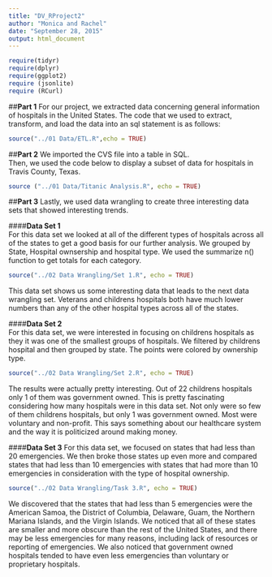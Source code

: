 ```yaml
---
title: "DV_RProject2"
author: "Monica and Rachel"
date: "September 28, 2015"
output: html_document
---  
```


```r
require(tidyr)
require(dplyr)
require(ggplot2)
require (jsonlite)
require (RCurl)
```  

##**Part 1**
For our project, we extracted data concerning general information of hospitals in the United States. 
The code that we used to extract, transform, and load the data into an sql statement is as follows: 
```r
source("../01 Data/ETL.R",echo = TRUE)
```
##**Part 2**
We imported the CVS file into a table in SQL.  
Then, we used the code below to display a subset of data for hospitals in Travis County, Texas. 
```r
source ("../01 Data/Titanic Analysis.R", echo = TRUE)
```
##**Part 3**
Lastly, we used data wrangling to create three interesting data sets that showed interesting trends. 
  
####**Data Set 1**  
For this data set we looked at all of the different types of hospitals across all of the states to get a good basis for our further analysis. We grouped by State, Hospital ownsership and hospital type. We used the summarize n() function to get totals for each category.   
```r
source("../02 Data Wrangling/Set 1.R", echo = TRUE)
```  
  
This data set shows us some interesting data that leads to the next data wrangling set. Veterans and childrens hospitals both have much lower numbers than any of the other hospital types across all of the states.  

####**Data Set 2**  
For this data set, we were interested in focusing on childrens hospitals as they it was one of the smallest groups of hospitals. We filtered by childrens hospital and then grouped by state. The points were colored by ownership type.  
```r
source("../02 Data Wrangling/Set 2.R", echo = TRUE)
```  
The results were actually pretty interesting. Out of 22 childrens hospitals only 1 of them was government owned. This is pretty fascinating considering how many hospitals were in this data set. Not only were so few of them childrens hospitals, but only 1 was government owned. Most were voluntary and non-profit. This says something about our healthcare system and the way it is politicized around making money.  
  
####**Data Set 3**
For this data set, we focused on states that had less than 20 emergencies. We then broke those states up even more and compared states that had less than 10 emergencies with states that had more than 10 emergencies in consideration with the type of hospital ownership.
```r
source("../02 Data Wrangling/Task 3.R", echo = TRUE)
```
We discovered that the states that had less than 5 emergencies were the American Samoa, the District of Columbia, Delaware, Guam, the Northern Mariana Islands, and the Virgin Islands. We noticed that all of these states are smaller and more obscure than the rest of the United States, and there may be less emergencies for many reasons, including lack of resources or reporting of emergencies. We also noticed that government owned hospitals tended to have even less emergencies than voluntary or proprietary hospitals.
